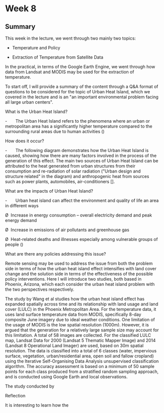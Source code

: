 # Week 8

## Summary

This week in the lecture, we went through two mainly two topics: 

- Temperature and Policy

- Extraction of Temperature from Satellite Data

In the practical, in terms of the Google Earth Engine, we went through how data from Landsat and MODIS may be used for the extraction of temperature.

To start off, I will provide a summary of the content through a Q&A format of questions to be considered for the topic of Urban Heat Island, which we covered in the lecture and is an \"an important environmental problem facing all large urban centers\".

What is the Urban Heat Island?

-       The Urban Heat Island refers to the phenomena where an urban or metropolitan area has a significantly higher temperature compared to the surrounding rural areas due to human activities ()

How does it occur?

-       The following diagram demonstrates how the Urban Heat Island is caused, showing how there are many factors involved in the process of the generation of this effect. The main two sources of Urban Heat Island can be attributed to the heat generated from urban structures from their consumption and re-radiation of solar radiation (\"Urban design and structure related\" in the diagram) and anthropogenic heat from sources such as power plants, automobiles, air-conditioners \[\].

What are the impacts of Urban Heat Island?

-       Urban heat island can affect the environment and quality of life an area in different ways

Ø  Increase in energy consumption -- overall electricity demand and peak energy demand

Ø  Increase in emissions of air pollutants and greenhouse gas

Ø  Heat-related deaths and illnesses especially among vulnerable groups of people ()

What are there any policies addressing this issue?

Remote sensing may be used to address the issue from both the problem side in terms of how the urban heat island effect intensifies with land cover change and the solution side in terms of the effectiveness of the possible policy interventions. Here I will introduce two studies, both based in Phoenix, Arizona, which each consider the urban heat island problem with the two perspectives respectively.

The study by Wang et al studies how the urban heat island effect has expanded spatially across time and its relationship with land usage and land cover (LULC) in the Phoenix Metropolitan Area. For the temperature data, it uses land surface temperature data from MODIS, specifically 8-day composite June imagery due to ideal weather conditions. One limitation of the usage of MODIS is the low spatial resolution (1000m). However, it is argued that the generation for a relatively large sample size may account for this limitation. A total of 58 images are collected. For the classified LULC map, Landsat Data for 2000 (Landsat 5 Thematic Mapper Image) and 2014 (Landsat 8 Operational Land Imager) are used, based on 30m spatial resolution. The data is classified into a total of 6 classes (water, impervious surface, vegetation, urban/residential area, open soil and fallow cropland) using the Iterative Self-Organising Data Analysis unsupervised classification algorithm. The accuracy assessment is based on a minimum of 50 sample points for each class produced from a stratified random sampling approach, and is conducted using Google Earth and local observations.

The study conducted by

Reflection

It is interesting to learn how the
